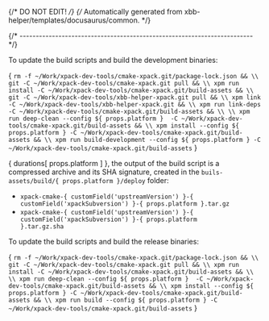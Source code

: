 {/* DO NOT EDIT! */}
{/* Automatically generated from xbb-helper/templates/docusaurus/common. */}




{/* ------------------------------------------------------------------------ */}

To update the build scripts and build the development binaries:

<CodeBlock language="sh"> {
`rm -f ~/Work/xpack-dev-tools/cmake-xpack.git/package-lock.json && \\
git -C ~/Work/xpack-dev-tools/cmake-xpack.git pull && \\
xpm run install -C ~/Work/xpack-dev-tools/cmake-xpack.git/build-assets && \\
git -C ~/Work/xpack-dev-tools/xbb-helper-xpack.git pull && \\
xpm link -C ~/Work/xpack-dev-tools/xbb-helper-xpack.git && \\
xpm run link-deps -C ~/Work/xpack-dev-tools/cmake-xpack.git/build-assets && \\
\\
xpm run deep-clean --config ${ props.platform }  -C ~/Work/xpack-dev-tools/cmake-xpack.git/build-assets && \\
xpm install --config ${ props.platform } -C ~/Work/xpack-dev-tools/cmake-xpack.git/build-assets && \\
xpm run build-development --config ${ props.platform } -C ~/Work/xpack-dev-tools/cmake-xpack.git/build-assets`
} </CodeBlock>

{ durations[ props.platform ] }, the output of the build script is a compressed
archive and its SHA signature, created in
the <code>buils-assets/build/{ props.platform }/deploy</code> folder:

* <code>xpack-cmake-{ customField('upstreamVersion') }-{ customField('xpackSubversion') }-{ props.platform }.tar.gz</code>
* <code>xpack-cmake-{ customField('upstreamVersion') }-{ customField('xpackSubversion') }-{ props.platform }.tar.gz.sha</code>

To update the build scripts and build the release binaries:

<CodeBlock language="sh"> {
`rm -f ~/Work/xpack-dev-tools/cmake-xpack.git/package-lock.json && \\
git -C ~/Work/xpack-dev-tools/cmake-xpack.git pull && \\
xpm run install -C ~/Work/xpack-dev-tools/cmake-xpack.git/build-assets && \\
\\
xpm run deep-clean --config ${ props.platform }  -C ~/Work/xpack-dev-tools/cmake-xpack.git/build-assets && \\
xpm install --config ${ props.platform } -C ~/Work/xpack-dev-tools/cmake-xpack.git/build-assets && \\
xpm run build --config ${ props.platform } -C ~/Work/xpack-dev-tools/cmake-xpack.git/build-assets`
} </CodeBlock>
